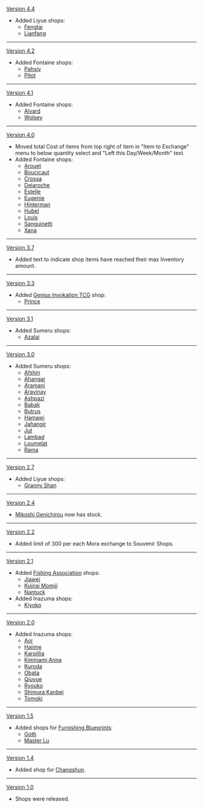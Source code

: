 {{Change History/Header}}
[[Version 4.4]]
* Added Liyue shops:
** [[Fengtai]]
** [[Lianfang]]
----
[[Version 4.2]]
* Added Fontaine shops:
** [[Pahsiv]]
** [[Pitot]]
----
[[Version 4.1]]
* Added Fontaine shops:
** [[Alvard]]
** [[Wolsey]]
----
[[Version 4.0]]
* Moved total Cost of items from top right of item in "Item to Exchange" menu to below quantity select and "Left this Day/Week/Month" text.
* Added Fontaine shops:
** [[Arouet]]
** [[Boucicaut]]
** [[Crossa]]
** [[Delaroche]]
** [[Estelle]]
** [[Eugenie]]
** [[Hinterman]]
** [[Hubel]]
** [[Louis]]
** [[Sanguinetti]]
** [[Xana]]
----
[[Version 3.7]]
* Added text to indicate shop items have reached their max Inventory amount.
----
[[Version 3.3]]
* Added [[Genius Invokation TCG]] shop:
** [[Prince]]
----
[[Version 3.1]]
* Added Sumeru shops:
** [[Azalai]]
----
[[Version 3.0]]
* Added Sumeru shops:
** [[Afshin]]
** [[Ahangar]]
** [[Aramani]]
** [[Aravinay]]
** [[Ashpazi]]
** [[Babak]]
** [[Butrus]]
** [[Hamawi]]
** [[Jahangir]]
** [[Jut]]
** [[Lambad]]
** [[Loumelat]]
** [[Rama]]
----
[[Version 2.7]]
* Added Liyue shops:
** [[Granny Shan]]
----
[[Version 2.4]]
* [[Mikoshi Genichirou]] now has stock.
----
[[Version 2.2]]
* Added limit of 300 per each Mora exchange to Souvenir Shops.
----
[[Version 2.1]]
* Added [[Fishing Association]] shops:
** [[Jiawei]]
** [[Kujirai Momiji]]
** [[Nantuck]]
* Added Inazuma shops:
** [[Kiyoko]]
----
[[Version 2.0]]
* Added Inazuma shops:
** [[Aoi]]
** [[Hajime]]
** [[Karpillia]]
** [[Kiminami Anna]]
** [[Kuroda]]
** [[Obata]]
** [[Qiuyue]]
** [[Ryouko]]
** [[Shimura Kanbei]]
** [[Tomoki]]
----
[[Version 1.5]]
* Added shops for [[Furnishing Blueprint]]s:
** [[Goth]]
** [[Master Lu]]
----
[[Version 1.4]]
* Added shop for [[Changshun]].
----
[[Version 1.0]]
* Shops were released.